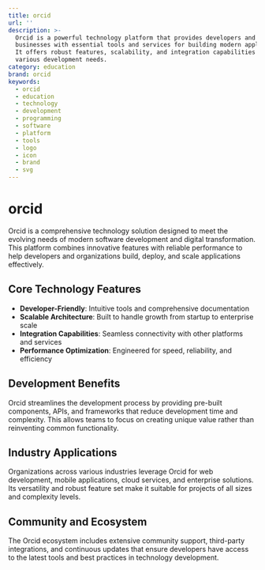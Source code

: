 ```yaml
---
title: orcid
url: ''
description: >-
  Orcid is a powerful technology platform that provides developers and
  businesses with essential tools and services for building modern applications.
  It offers robust features, scalability, and integration capabilities for
  various development needs.
category: education
brand: orcid
keywords:
  - orcid
  - education
  - technology
  - development
  - programming
  - software
  - platform
  - tools
  - logo
  - icon
  - brand
  - svg
---
```


# orcid

Orcid is a comprehensive technology solution designed to meet the evolving needs of modern software development and digital transformation. This platform combines innovative features with reliable performance to help developers and organizations build, deploy, and scale applications effectively.

## Core Technology Features

- **Developer-Friendly**: Intuitive tools and comprehensive documentation
- **Scalable Architecture**: Built to handle growth from startup to enterprise scale
- **Integration Capabilities**: Seamless connectivity with other platforms and services
- **Performance Optimization**: Engineered for speed, reliability, and efficiency

## Development Benefits

Orcid streamlines the development process by providing pre-built components, APIs, and frameworks that reduce development time and complexity. This allows teams to focus on creating unique value rather than reinventing common functionality.

## Industry Applications

Organizations across various industries leverage Orcid for web development, mobile applications, cloud services, and enterprise solutions. Its versatility and robust feature set make it suitable for projects of all sizes and complexity levels.

## Community and Ecosystem

The Orcid ecosystem includes extensive community support, third-party integrations, and continuous updates that ensure developers have access to the latest tools and best practices in technology development.
